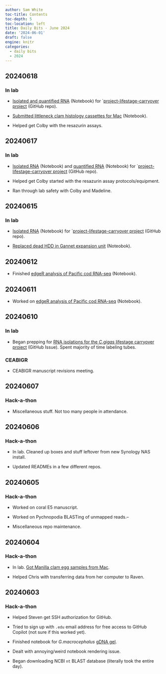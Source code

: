 ```yaml
---
author: Sam White
toc-title: Contents
toc-depth: 5
toc-location: left
title: Daily Bits - June 2024
date: '2024-06-01'
draft: false
engine: knitr
categories: 
  - daily bits
  - 2024
---
```

## 20240618

### In lab

- [Isolated and quantified RNA](../2024-06-18-RNA-Isolation-and-Quantification---C.gigas-Lifestage-Carryover-Seed-Juvenile-and-Adult/index.qmd) (Notebook) for `[project-lifestage-carryover project](https://github.com/RobertsLab/project-gigas-carryover/tree/main) (GitHub repo).

- [Submitted littleneck clam histology cassettes for Mac](../2024-06-18-Samples-Submitted---Littleneck-Clam-Histology-Cassettes-to-UW-Pathology-Research-Services-Laboratory/index.qmd) (Notebook).

- Helped get Colby with the resazurin assays.

## 20240617

### In lab

- [Isolated RNA](../2024-06-17-RNA-Isolation---C.gigas-Lifestage-Carryover-Seed-Juvenile-and-Adult/index.qmd) (Notebook) and [quantified RNA](../2024-06-17-RNA-Quantification---C.gigas-RNA-Lifestage-Carryover-from-20240615-and-20240617/index.qmd) (Notebook) for `[project-lifestage-carryover project](https://github.com/RobertsLab/project-gigas-carryover/tree/main) (GitHub repo).

- Helped get Colby started with the resazurin assay protocols/equipment.

- Ran through lab safety with Colby and Madeline.

## 20240615

### In lab

- [Isolated RNA](../2024-06-15-RNA-Isolation---C.gigas-Lifestage-Carryover-Seed-Juvenile-Adult/index.qmd) (Notebook) for `[project-lifestage-carryover project](https://github.com/RobertsLab/project-gigas-carryover/tree/main) (GitHub repo).

- [Replaced dead HDD in Gannet expansion unit](../2024-06-15-Computer-Maintenance---Replace-Bad-HDD-on-Gannet/index.qmd) (Noteobok).




## 20240612

- Finished [edgeR analysis of Pacific cod RNA-seq](../2024-06-12-Differential-Gene-Expression---G.macrocephalus-RNA-seq-9C-vs-16C-Using-edgeR/index.qmd) (Notebook).

## 20240611

- Worked on [edgeR analysis of Pacific cod RNA-seq](../2024-06-12-Differential-Gene-Expression---G.macrocephalus-RNA-seq-9C-vs-16C-Using-edgeR/index.qmd) (Notebook).

## 20240610

### In lab

- Began prepping for [RNA isolations for the _C.gigas_ lifestage carryover project](https://github.com/RobertsLab/resources/issues/1891) (GitHub Issue). Spent majority of time labeling tubes.

### CEABIGR

- CEABIGR manuscript revisions meeting.


## 20240607

### Hack-a-thon

- Miscellaneous stuff. Not too many people in attendance.

## 20240606

### Hack-a-thon

- In lab. Cleaned up boxes and stuff leftover from new Synology NAS install.

- Updated READMEs in a few different repos.

## 20240605

### Hack-a-thon

- Worked on coral E5 manuscript.

- Worked on Pychnopodia BLASTing of unmapped reads.--

- Miscellaneous repo maintenance.


## 20240604

### Hack-a-thon

- In lab. [Got Manilla clam egg samples from Mac](../2024-06-04-Samples-Received---Lajonkairia-lajonkairii-Egg-Samples-from-Mackenzie-Gavery/index.qmd).

- Helped Chris with transferring data from her computer to Raven.


## 20240603

### Hack-a-thon

- Helped Steven get SSH authorization for GitHub.

- Tried to sign up with `.edu` email address for free access to GitHub Copilot (not sure if this worked yet).

- Finished notebook for _G.macrocephalus_ [gDNA gel](../2024-05-31-Agarose-Gel---G.macrocephalus-gDNA-from-20240521/index.qmd).

- Dealt with annoying/weird notebook rendering issue.

- Began downloading NCBI `nt` BLAST database (literally took the entire day).